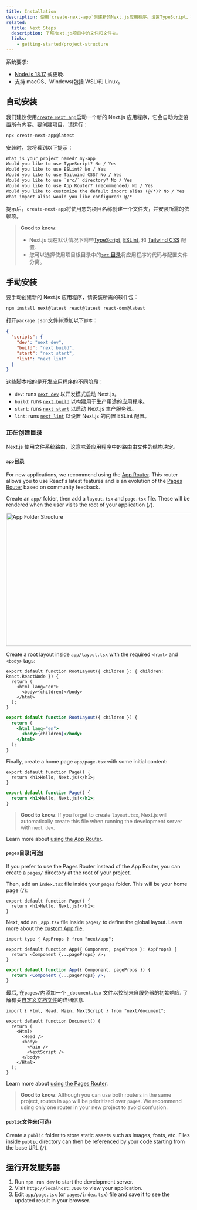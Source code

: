 ```yaml
---
title: Installation
description: 使用`create-next-app`创建新的Next.js应用程序。设置TypeScript、样式并配置`next.config.js`文件。
related:
  title: Next Steps
  description: 了解Next.js项目中的文件和文件夹。
  links:
    - getting-started/project-structure
---
```


系统要求:

- [Node.js 18.17](https://nodejs.org/) 或更晚.
- 支持 macOS、Windows(包括 WSL)和 Linux。

## 自动安装

我们建议使用[`create Next app`](/docs/app/api-reference/create-next-app)启动一个新的 Next.js 应用程序，它会自动为您设置所有内容。要创建项目，请运行：

```bash filename="Terminal"
npx create-next-app@latest
```

安装时，您将看到以下提示：

```txt filename="Terminal"
What is your project named? my-app
Would you like to use TypeScript? No / Yes
Would you like to use ESLint? No / Yes
Would you like to use Tailwind CSS? No / Yes
Would you like to use `src/` directory? No / Yes
Would you like to use App Router? (recommended) No / Yes
Would you like to customize the default import alias (@/*)? No / Yes
What import alias would you like configured? @/*
```

提示后，`create-next-app`将使用您的项目名称创建一个文件夹，并安装所需的依赖项。

> **Good to know**:
>
> - Next.js 现在默认情况下附带[TypeScript](/docs/app/building-your-application/configuring/typescript), [ESLint](/docs/app/building-your-application/configuring/eslint), 和 [Tailwind CSS](/docs/app/building-your-application/styling/tailwind-css) 配置.
> - 您可以选择使用项目根目录中的[`src` 目录](/docs/app/building-your-application/configuring/src-directory)将应用程序的代码与配置文件分离。

## 手动安装

要手动创建新的 Next.js 应用程序，请安装所需的软件包：

```bash filename="Terminal"
npm install next@latest react@latest react-dom@latest
```

打开`package.json`文件并添加以下`脚本`：

```json filename="package.json"
{
  "scripts": {
    "dev": "next dev",
    "build": "next build",
    "start": "next start",
    "lint": "next lint"
  }
}
```

这些脚本指的是开发应用程序的不同阶段：

- `dev`: runs [`next dev`](/docs/app/api-reference/next-cli#development) 以开发模式启动 Next.js。
- `build`: runs [`next build`](/docs/app/api-reference/next-cli#build) 以构建用于生产用途的应用程序。
- `start`: runs [`next start`](/docs/app/api-reference/next-cli#production) 以启动 Next.js 生产服务器。
- `lint`: runs [`next lint`](/docs/app/api-reference/next-cli#lint) 以设置 Next.js 的内置 ESLint 配置。

### 正在创建目录

Next.js 使用文件系统路由，这意味着应用程序中的路由由文件的结构决定。

#### `app`目录

For new applications, we recommend using the [App Router](/docs/app). This router allows you to use React's latest features and is an evolution of the [Pages Router](/docs/pages) based on community feedback.

Create an `app/` folder, then add a `layout.tsx` and `page.tsx` file. These will be rendered when the user visits the root of your application (`/`).

<Image
  alt="App Folder Structure"
  srclight="/docs/light/app-getting-started.png"
  srcdark="/docs/dark/app-getting-started.png"
  width="1600"
  height="363"
/>

Create a [root layout](/docs/app/building-your-application/routing/pages-and-layouts#root-layout-required) inside `app/layout.tsx` with the required `<html>` and `<body>` tags:

```tsx filename="app/layout.tsx" switcher
export default function RootLayout({ children }: { children: React.ReactNode }) {
  return (
    <html lang="en">
      <body>{children}</body>
    </html>
  );
}
```

```jsx filename="app/layout.js" switcher
export default function RootLayout({ children }) {
  return (
    <html lang="en">
      <body>{children}</body>
    </html>
  );
}
```

Finally, create a home page `app/page.tsx` with some initial content:

```tsx filename="app/page.tsx" switcher
export default function Page() {
  return <h1>Hello, Next.js!</h1>;
}
```

```jsx filename="app/page.js" switcher
export default function Page() {
  return <h1>Hello, Next.js!</h1>;
}
```

> **Good to know**: If you forget to create `layout.tsx`, Next.js will automatically create this file when running the development server with `next dev`.

Learn more about [using the App Router](/docs/app/building-your-application/routing/defining-routes).

#### `pages`目录(可选)

If you prefer to use the Pages Router instead of the App Router, you can create a `pages/` directory at the root of your project.

Then, add an `index.tsx` file inside your `pages` folder. This will be your home page (`/`):

```tsx filename="pages/index.tsx" switcher
export default function Page() {
  return <h1>Hello, Next.js!</h1>;
}
```

Next, add an `_app.tsx` file inside `pages/` to define the global layout. Learn more about the [custom App file](/docs/pages/building-your-application/routing/custom-app).

```tsx filename="pages/_app.tsx" switcher
import type { AppProps } from "next/app";

export default function App({ Component, pageProps }: AppProps) {
  return <Component {...pageProps} />;
}
```

```jsx filename="pages/_app.js" switcher
export default function App({ Component, pageProps }) {
  return <Component {...pageProps} />;
}
```

最后, 在`pages/`内添加一个 `_document.tsx` 文件以控制来自服务器的初始响应. 了解有关[自定义文档文件](/docs/pages/building-your-application/routing/custom-document)的详细信息.

```tsx filename="pages/_document.tsx" switcher
import { Html, Head, Main, NextScript } from "next/document";

export default function Document() {
  return (
    <Html>
      <Head />
      <body>
        <Main />
        <NextScript />
      </body>
    </Html>
  );
}
```

Learn more about [using the Pages Router](/docs/pages/building-your-application/routing/pages-and-layouts).

> **Good to know**: Although you can use both routers in the same project, routes in `app` will be prioritized over `pages`. We recommend using only one router in your new project to avoid confusion.

#### `public`文件夹(可选)

Create a `public` folder to store static assets such as images, fonts, etc. Files inside `public` directory can then be referenced by your code starting from the base URL (`/`).

## 运行开发服务器

1. Run `npm run dev` to start the development server.
2. Visit `http://localhost:3000` to view your application.
3. Edit `app/page.tsx` (or `pages/index.tsx`) file and save it to see the updated result in your browser.
